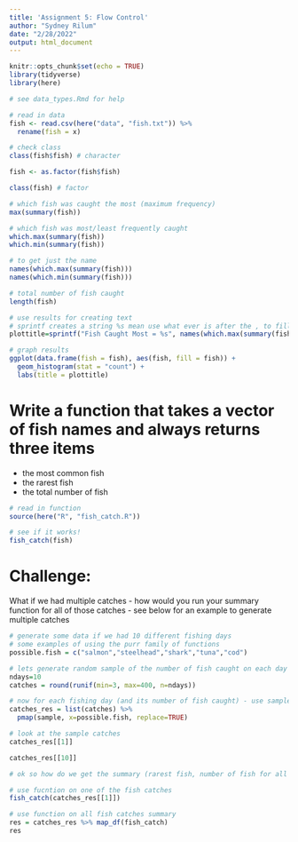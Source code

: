 ```yaml
---
title: 'Assignment 5: Flow Control'
author: "Sydney Rilum"
date: "2/28/2022"
output: html_document
---
```


```r
knitr::opts_chunk$set(echo = TRUE)
library(tidyverse)
library(here)

# see data_types.Rmd for help
```

```r
# read in data
fish <- read.csv(here("data", "fish.txt")) %>% 
  rename(fish = x)
```

```r
# check class
class(fish$fish) # character

fish <- as.factor(fish$fish)

class(fish) # factor
```

```r
# which fish was caught the most (maximum frequency)
max(summary(fish))

# which fish was most/least frequently caught
which.max(summary(fish))
which.min(summary(fish))

# to get just the name 
names(which.max(summary(fish)))
names(which.min(summary(fish)))

# total number of fish caught
length(fish)
```


```r
# use results for creating text
# sprintf creates a string %s mean use what ever is after the , to fill in a string
plottitle=sprintf("Fish Caught Most = %s", names(which.max(summary(fish))))

# graph results
ggplot(data.frame(fish = fish), aes(fish, fill = fish)) +
  geom_histogram(stat = "count") +
  labs(title = plottitle)
```


# Write a function that takes a vector of fish names and always returns three items

- the most common fish
- the rarest fish
- the total number of fish

```r
# read in function
source(here("R", "fish_catch.R"))

# see if it works!
fish_catch(fish)
```


# Challenge: 

What if we had multiple catches - how would you run your summary function for all of those catches - see below for an example to generate multiple catches 

```r
# generate some data if we had 10 different fishing days
# some examples of using the purr family of functions
possible.fish = c("salmon","steelhead","shark","tuna","cod")

# lets generate random sample of the number of fish caught on each day
ndays=10
catches = round(runif(min=3, max=400, n=ndays))

# now for each fishing day (and its number of fish caught) - use sample to genreate the fish
catches_res = list(catches) %>% 
  pmap(sample, x=possible.fish, replace=TRUE)

# look at the sample catches
catches_res[[1]]

catches_res[[10]]

# ok so how do we get the summary (rarest fish, number of fish for all catches in catch_res)?
```

```r
# use fucntion on one of the fish catches
fish_catch(catches_res[[1]])

# use function on all fish catches summary
res = catches_res %>% map_df(fish_catch)
res
```














